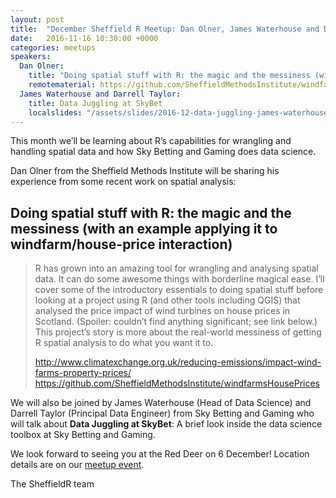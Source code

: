 ```yaml
---
layout: post
title:  "December Sheffield R Meetup: Dan Olner, James Waterhouse and Darrell Taylor"
date:   2016-11-16 10:30:00 +0000
categories: meetups
speakers:
  Dan Olner:
    title: "Doing spatial stuff with R: the magic and the messiness (with an example applying it to windfarm/house-price interaction)"
    remotematerial: https://github.com/SheffieldMethodsInstitute/windfarmsHousePrices
  James Waterhouse and Darrell Taylor:
    title: Data Juggling at SkyBet
    localslides: "/assets/slides/2016-12-data-juggling-james-waterhouse-darell-taylor.pdf"
---
```


This month we'll be learning about R's capabilities for wrangling and handling spatial data and how Sky Betting and
Gaming does data science.

Dan Olner from the Sheffield Methods Institute will be sharing his experience from some recent work on spatial analysis:

## Doing spatial stuff with R: the magic and the messiness (with an example applying it to windfarm/house-price interaction)

> R has grown into an amazing tool for wrangling and analysing spatial data. It can do some awesome things with
> borderline magical ease. I'll cover some of the introductory essentials to doing spatial stuff before looking at a
> project using R (and other tools including QGIS) that analysed the price impact of wind turbines on house prices in
> Scotland. (Spoiler: couldn't find anything significant; see link below.) This project's story is more about the
> real-world messiness of getting R spatial analysis to do what you want it to.
>
> [http://www.climatexchange.org.uk/reducing-emissions/impact-wind-farms-property-prices/](http://www.climatexchange.org.uk/reducing-emissions/impact-wind-farms-property-prices/)
> [https://github.com/SheffieldMethodsInstitute/windfarmsHousePrices](https://github.com/SheffieldMethodsInstitute/windfarmsHousePrices)

We will also be joined by James Waterhouse (Head of Data Science) and Darrell Taylor (Principal Data Engineer) from Sky
Betting and Gaming who will talk about **Data Juggling at SkyBet**: A brief look inside the data science toolbox at Sky
Betting and Gaming.

We look forward to seeing you at the Red Deer on 6 December! Location details are on our [meetup
event](https://www.meetup.com/SheffieldR-Sheffield-R-Users-Group/events/235618485/).

The SheffieldR team
